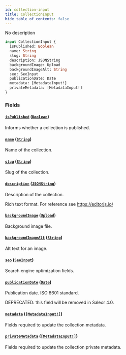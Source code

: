 ```yaml
---
id: collection-input
title: CollectionInput
hide_table_of_contents: false
---
```


No description

```graphql
input CollectionInput {
  isPublished: Boolean
  name: String
  slug: String
  description: JSONString
  backgroundImage: Upload
  backgroundImageAlt: String
  seo: SeoInput
  publicationDate: Date
  metadata: [MetadataInput!]
  privateMetadata: [MetadataInput!]
}
```

### Fields

#### [`isPublished`](#) ([`Boolean`](../../../developer/api-reference/scalars/boolean))

Informs whether a collection is published.

#### [`name`](#) ([`String`](../../../developer/api-reference/scalars/string))

Name of the collection.

#### [`slug`](#) ([`String`](../../../developer/api-reference/scalars/string))

Slug of the collection.

#### [`description`](#) ([`JSONString`](../../../developer/api-reference/scalars/jsonstring))

Description of the collection.

Rich text format. For reference see https://editorjs.io/

#### [`backgroundImage`](#) ([`Upload`](../../../developer/api-reference/scalars/upload))

Background image file.

#### [`backgroundImageAlt`](#) ([`String`](../../../developer/api-reference/scalars/string))

Alt text for an image.

#### [`seo`](#) ([`SeoInput`](../../../developer/api-reference/inputs/seo-input))

Search engine optimization fields.

#### [`publicationDate`](#) ([`Date`](../../../developer/api-reference/scalars/date))

Publication date. ISO 8601 standard.

DEPRECATED: this field will be removed in Saleor 4.0.

#### [`metadata`](#) ([`[MetadataInput!]`](../../../developer/api-reference/inputs/metadata-input))

Fields required to update the collection metadata.

#### [`privateMetadata`](#) ([`[MetadataInput!]`](../../../developer/api-reference/inputs/metadata-input))

Fields required to update the collection private metadata.
